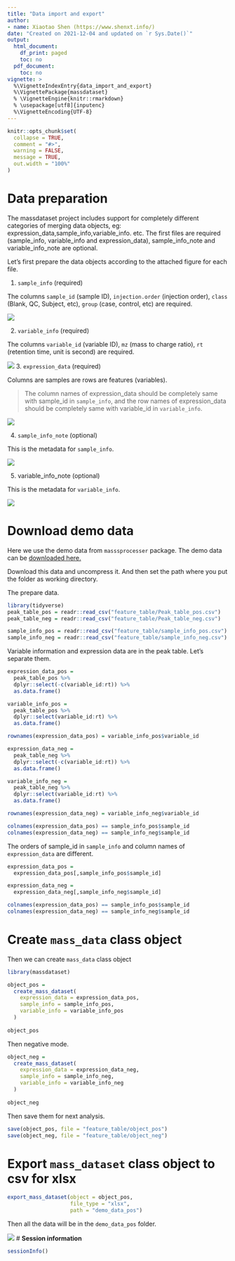 ```yaml
---
title: "Data import and export"
author:
- name: Xiaotao Shen (https://www.shenxt.info/)
date: "Created on 2021-12-04 and updated on `r Sys.Date()`"
output:
  html_document:
    df_print: paged
    toc: no
  pdf_document:
    toc: no
vignette: >
  %\VignetteIndexEntry{data_import_and_export}
  %\VignettePackage{massdataset}
  % \VignetteEngine{knitr::rmarkdown}
  % \usepackage[utf8]{inputenc}
  %\VignetteEncoding{UTF-8}
---
```


```r
knitr::opts_chunk$set(
  collapse = TRUE,
  comment = "#>",
  warning = FALSE,
  message = TRUE,
  out.width = "100%"
)
```


# **Data preparation**

The massdataset project includes support for completely different categories of merging data objects, eg: expression_data,sample_info,variable_info. etc. The first files are required (sample_info, variable_info and expression_data), sample_info_note and variable_info_note are optional.

Let's first prepare the data objects according to the attached figure for each file.

1. `sample_info` (required)

The columns `sample_id` (sample ID), `injection.order` (injection order), `class` (Blank, QC, Subject, etc), `group` (case, control, etc) are required.

![](../man/figures/Screen Shot 2021-12-27 at 2.56.52 PM.png)

2. `variable_info` (required)

The columns `variable_id` (variable ID), `mz` (mass to charge ratio), `rt` (retention time, unit is second) are required.

![](../man/figures/Screen Shot 2021-12-27 at 3.00.14 PM.png)
3. `expression_data` (required)

Columns are samples are rows are features (variables). 

> The column names of expression_data should be completely same with sample_id in `sample_info`, and the row names of expression_data should be completely same with variable_id in `variable_info`.

![](../man/figures/Screen Shot 2021-12-27 at 3.02.18 PM.png)

4. `sample_info_note` (optional)

This is the metadata for `sample_info`. 

![](../man/figures/Screen Shot 2021-12-27 at 3.09.42 PM.png)

5. variable_info_note (optional)

This is the metadata for `variable_info`.

![](../man/figures/Screen Shot 2021-12-27 at 3.09.42 PM.png)

# **Download demo data**

Here we use the demo data from `masssprocesser` package. The demo data can be [downloaded here.](https://drive.google.com/file/d/1sFIkiX7EQsEeXZ2p6cZZGJHeLibzvPIs/view?usp=sharing)

Download this data and uncompress it. And then set the path where you put the folder as working directory.

The prepare data.

```r
library(tidyverse)
peak_table_pos = readr::read_csv("feature_table/Peak_table_pos.csv")
peak_table_neg = readr::read_csv("feature_table/Peak_table_neg.csv")

sample_info_pos = readr::read_csv("feature_table/sample_info_pos.csv")
sample_info_neg = readr::read_csv("feature_table/sample_info_neg.csv")
```

Variable information and expression data are in the peak table. Let's separate them.

```r
expression_data_pos = 
  peak_table_pos %>% 
  dplyr::select(-c(variable_id:rt)) %>% 
  as.data.frame()

variable_info_pos = 
  peak_table_pos %>% 
  dplyr::select(variable_id:rt) %>% 
  as.data.frame()

rownames(expression_data_pos) = variable_info_pos$variable_id

expression_data_neg = 
  peak_table_neg %>% 
  dplyr::select(-c(variable_id:rt)) %>% 
  as.data.frame()

variable_info_neg = 
  peak_table_neg %>% 
  dplyr::select(variable_id:rt) %>% 
  as.data.frame()

rownames(expression_data_neg) = variable_info_neg$variable_id

colnames(expression_data_pos) == sample_info_pos$sample_id
colnames(expression_data_neg) == sample_info_neg$sample_id
```

The orders of sample_id in `sample_info` and column names of `expression_data` are different.


```r
expression_data_pos = 
  expression_data_pos[,sample_info_pos$sample_id]

expression_data_neg = 
  expression_data_neg[,sample_info_neg$sample_id]

colnames(expression_data_pos) == sample_info_pos$sample_id
colnames(expression_data_neg) == sample_info_neg$sample_id
```


# **Create `mass_data` class object**

Then we can create `mass_data` class object

```r
library(massdataset)

object_pos =
  create_mass_dataset(
    expression_data = expression_data_pos,
    sample_info = sample_info_pos,
    variable_info = variable_info_pos
  )
  
object_pos
```

Then negative mode.

```r
object_neg =
  create_mass_dataset(
    expression_data = expression_data_neg,
    sample_info = sample_info_neg,
    variable_info = variable_info_neg
  )
  
object_neg
```

Then save them for next analysis.

```r
save(object_pos, file = "feature_table/object_pos")
save(object_neg, file = "feature_table/object_neg")
```


# **Export `mass_dataset` class object to csv for xlsx**

```r
export_mass_dataset(object = object_pos,
                    file_type = "xlsx",
                    path = "demo_data_pos")
```

Then all the data will be in the `demo_data_pos` folder.

![](../man/figures/Screen Shot 2021-12-27 at 3.33.20 PM.png)
# **Session information**

```r
sessionInfo()
```
